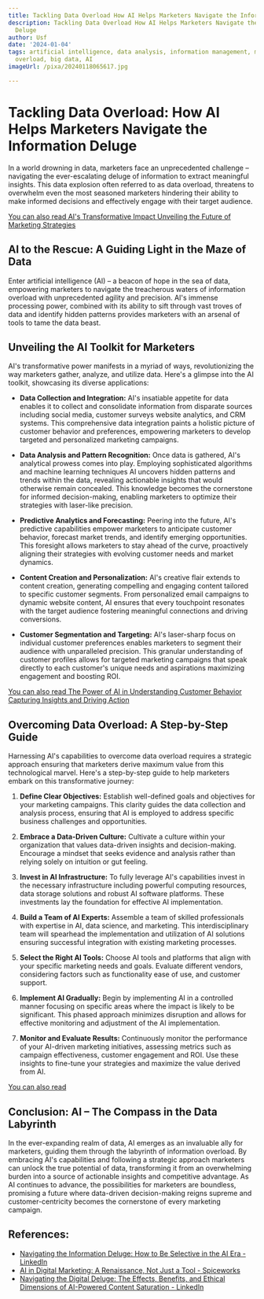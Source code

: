 ```yaml
---
title: Tackling Data Overload How AI Helps Marketers Navigate the Information Deluge
description: Tackling Data Overload How AI Helps Marketers Navigate the Information
  Deluge
author: Usf
date: '2024-01-04'
tags: artificial intelligence, data analysis, information management, marketing, data
  overload, big data, AI
imageUrl: /pixa/20240118065617.jpg

---
```

# Tackling Data Overload: How AI Helps Marketers Navigate the Information Deluge

In a world drowning in  data, marketers face an unprecedented challenge – navigating the ever-escalating deluge of information to extract meaningful insights. This data explosion often referred to as data  overload, threatens to overwhelm even the most seasoned  marketers  hindering their ability to make informed decisions and  effectively engage with  their target  audience.

[You can also read AI's Transformative Impact Unveiling the Future of  Marketing Strategies](AI%27s%20Transformative%20Impact%20Unveiling%20the%20Future%20of%20Marketing%20Strategies)


## AI to the Rescue: A Guiding Light in the Maze of Data

Enter artificial  intelligence (AI) – a beacon of  hope in the sea of data, empowering marketers to navigate the treacherous waters of information  overload with unprecedented agility and precision. AI's immense processing power, combined with its ability to sift through vast troves of data and identify hidden  patterns provides marketers with an arsenal of tools to tame  the data beast.

## Unveiling the AI Toolkit for Marketers

AI's  transformative power manifests in a myriad of ways, revolutionizing the way marketers gather, analyze, and utilize data.  Here's a glimpse into the AI toolkit, showcasing its diverse applications:

- **Data Collection and Integration:** AI's insatiable appetite  for data enables  it  to collect and  consolidate information from disparate sources including social media, customer surveys website  analytics, and CRM systems. This comprehensive data  integration paints  a holistic  picture of  customer behavior and preferences, empowering marketers to develop targeted and personalized marketing campaigns.

- **Data Analysis and Pattern Recognition:** Once data is gathered, AI's analytical prowess  comes into play. Employing sophisticated algorithms and machine learning techniques AI uncovers hidden  patterns and trends within the data, revealing actionable insights that would otherwise remain  concealed. This knowledge becomes the cornerstone for informed decision-making, enabling marketers to optimize their strategies  with  laser-like precision.

- **Predictive Analytics and  Forecasting:**  Peering into the future, AI's predictive capabilities empower marketers to anticipate customer behavior, forecast market trends, and identify emerging opportunities. This foresight allows marketers to stay ahead of the curve, proactively aligning their strategies with evolving customer needs and market dynamics.

- **Content Creation and Personalization:**  AI's creative flair extends to content creation, generating compelling and engaging content tailored  to specific customer segments.  From personalized email campaigns  to dynamic website content, AI ensures  that every  touchpoint resonates with  the target audience fostering meaningful connections and driving conversions.

- **Customer Segmentation and Targeting:** AI's laser-sharp focus on individual  customer  preferences enables marketers to segment their audience  with unparalleled  precision. This granular understanding of customer profiles allows for  targeted marketing campaigns that  speak  directly to each customer's unique needs  and aspirations maximizing engagement and boosting ROI.

[You can also read The Power of AI in Understanding Customer Behavior Capturing Insights and Driving Action](The%20Power%20of%20AI%20in%20Understanding%20Customer%20Behavior%20Capturing%20Insights%20and%20Driving%20Action)


## Overcoming Data Overload: A Step-by-Step Guide

Harnessing AI's capabilities to  overcome data overload requires a strategic approach ensuring that marketers derive maximum value from this technological marvel. Here's a step-by-step guide to help marketers embark on this transformative  journey:

1.  **Define Clear Objectives:** Establish well-defined goals and objectives for your marketing campaigns. This clarity guides the  data collection and analysis process, ensuring that AI is  employed to address specific business challenges and opportunities.

2. **Embrace a Data-Driven Culture:** Cultivate a  culture within your organization that values data-driven insights and decision-making. Encourage a mindset that seeks evidence and analysis rather than relying solely on intuition or  gut  feeling.

3. **Invest  in AI  Infrastructure:** To fully leverage AI's capabilities invest in the  necessary infrastructure including powerful computing resources, data storage solutions and  robust AI software platforms. These investments lay the foundation for effective AI implementation.

4. **Build a Team of AI  Experts:** Assemble a team of skilled professionals with  expertise in AI, data science, and marketing. This interdisciplinary team will spearhead the implementation  and utilization  of AI solutions ensuring successful integration with existing marketing processes.

5. **Select the Right AI Tools:** Choose AI tools and platforms that align with your specific marketing needs and goals. Evaluate different vendors, considering factors such  as functionality ease of use,  and customer support.

6. **Implement AI Gradually:** Begin  by implementing AI in  a controlled manner focusing on specific areas where the  impact is likely to  be significant. This phased approach minimizes disruption  and allows for effective monitoring and adjustment of the AI implementation.

7. **Monitor and Evaluate Results:** Continuously  monitor the performance of your AI-driven marketing initiatives, assessing metrics such  as campaign effectiveness, customer engagement and  ROI. Use these insights to fine-tune your strategies and maximize the value derived from AI.

[You can also  read ]()


## Conclusion: AI – The Compass in the Data Labyrinth

In  the ever-expanding realm of data, AI emerges as an invaluable  ally for marketers, guiding them through the labyrinth  of information overload. By embracing AI's capabilities and following a strategic approach marketers can unlock the true potential of data, transforming it from  an overwhelming burden into  a source of actionable insights  and competitive advantage. As AI continues to advance, the possibilities  for marketers are boundless, promising  a future where data-driven  decision-making reigns supreme and customer-centricity becomes the cornerstone of every marketing campaign.

## References:
- [Navigating the Information Deluge: How to Be Selective in the AI Era - LinkedIn](https://www.linkedin.com/pulse/navigating-information-deluge-how-selective-ai-era-dr-soha-emam-maegf)
- [AI in Digital Marketing: A Renaissance, Not Just a Tool - Spiceworks](https://www.spiceworks.com/marketing/ai-in-marketing/guest-article/leveraging-ai-to-simplify-data-marketing/amp/)
- [Navigating the Digital Deluge: The Effects, Benefits, and Ethical Dimensions of AI-Powered Content Saturation - LinkedIn](https://www.linkedin.com/pulse/navigating-digital-deluge-effects-benefits-ethical-matt-applegate)

